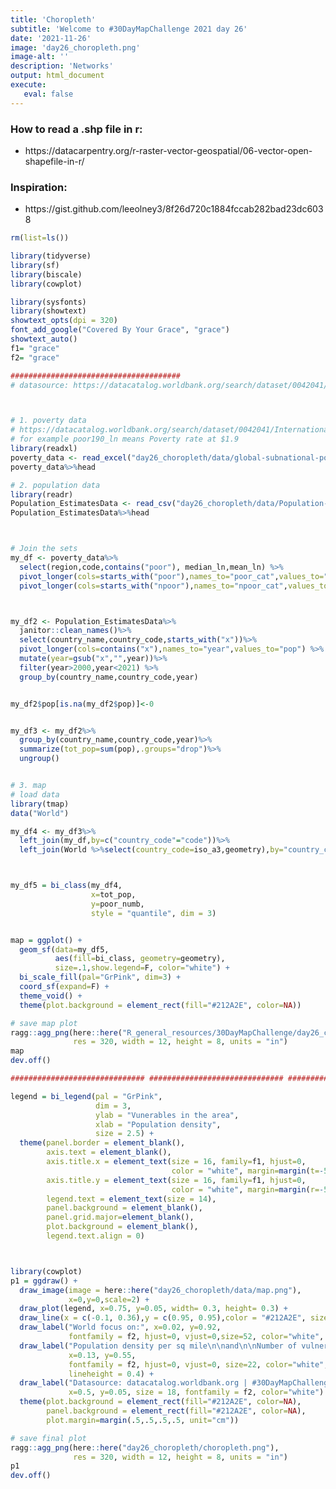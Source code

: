 ```yaml
---
title: 'Choropleth'
subtitle: 'Welcome to #30DayMapChallenge 2021 day 26'
date: '2021-11-26'
image: 'day26_choropleth.png'
image-alt: ''
description: 'Networks'
output: html_document
execute: 
   eval: false
---
```






### How to read a .shp file in r:

- https://datacarpentry.org/r-raster-vector-geospatial/06-vector-open-shapefile-in-r/


### Inspiration:

- https://gist.github.com/leeolney3/8f26d720c1884fccab282bad23dc6038


```r

rm(list=ls())

library(tidyverse)
library(sf)
library(biscale)
library(cowplot)

library(sysfonts)
library(showtext)
showtext_opts(dpi = 320)
font_add_google("Covered By Your Grace", "grace")
showtext_auto()
f1= "grace"
f2= "grace"

######################################
# datasource: https://datacatalog.worldbank.org/search/dataset/0042041/International-Poverty-Line---Subnational-Poverty



# 1. poverty data
# https://datacatalog.worldbank.org/search/dataset/0042041/International-Poverty-Line---Subnational-Poverty
# for example poor190_ln means Poverty rate at $1.9
library(readxl)
poverty_data <- read_excel("day26_choropleth/data/global-subnational-poverty-atlas-gsap-data.xlsx")
poverty_data%>%head

# 2. population data
library(readr)
Population_EstimatesData <- read_csv("day26_choropleth/data/Population-EstimatesData.csv")
Population_EstimatesData%>%head



# Join the sets
my_df <- poverty_data%>%
  select(region,code,contains("poor"), median_ln,mean_ln) %>%
  pivot_longer(cols=starts_with("poor"),names_to="poor_cat",values_to="poor_rate") %>%
  pivot_longer(cols=starts_with("npoor"),names_to="npoor_cat",values_to="poor_numb")



my_df2 <- Population_EstimatesData%>%
  janitor::clean_names()%>%
  select(country_name,country_code,starts_with("x"))%>%
  pivot_longer(cols=contains("x"),names_to="year",values_to="pop") %>%
  mutate(year=gsub("x","",year))%>%
  filter(year>2000,year<2021) %>%
  group_by(country_name,country_code,year)


my_df2$pop[is.na(my_df2$pop)]<-0


my_df3 <- my_df2%>%
  group_by(country_name,country_code,year)%>%
  summarize(tot_pop=sum(pop),.groups="drop")%>%
  ungroup()


# 3. map
# load data
library(tmap)
data("World")

my_df4 <- my_df3%>%
  left_join(my_df,by=c("country_code"="code"))%>%
  left_join(World %>%select(country_code=iso_a3,geometry),by="country_code")



my_df5 = bi_class(my_df4,
                  x=tot_pop,
                  y=poor_numb,
                  style = "quantile", dim = 3)


map = ggplot() +
  geom_sf(data=my_df5,
          aes(fill=bi_class, geometry=geometry),
          size=.1,show.legend=F, color="white") +
  bi_scale_fill(pal="GrPink", dim=3) +
  coord_sf(expand=F) +
  theme_void() +
  theme(plot.background = element_rect(fill="#212A2E", color=NA))

# save map plot
ragg::agg_png(here::here("R_general_resources/30DayMapChallenge/day26_choropleth/map.png"),
              res = 320, width = 12, height = 8, units = "in")
map
dev.off()

############################## ############################## ##############################

legend = bi_legend(pal = "GrPink",
                   dim = 3,
                   ylab = "Vunerables in the area",
                   xlab = "Population density",
                   size = 2.5) +
  theme(panel.border = element_blank(),
        axis.text = element_blank(),
        axis.title.x = element_text(size = 16, family=f1, hjust=0,
                                    color = "white", margin=margin(t=-5)),
        axis.title.y = element_text(size = 16, family=f1, hjust=0,
                                    color = "white", margin=margin(r=-5)),
        legend.text = element_text(size = 14),
        panel.background = element_blank(),
        panel.grid.major=element_blank(),
        plot.background = element_blank(),
        legend.text.align = 0)



library(cowplot)
p1 = ggdraw() +
  draw_image(image = here::here("day26_choropleth/data/map.png"),
             x=0,y=0,scale=2) +
  draw_plot(legend, x=0.75, y=0.05, width= 0.3, height= 0.3) +
  draw_line(x = c(-0.1, 0.36),y = c(0.95, 0.95),color = "#212A2E", size = 30) +
  draw_label("World focus on:", x=0.02, y=0.92,
             fontfamily = f2, hjust=0, vjust=0,size=52, color="white", fontface="bold") +
  draw_label("Population density per sq mile\n\nand\n\nNumber of vulnerable people\n\nin the area",
             x=0.13, y=0.55,
             fontfamily = f2, hjust=0, vjust=0, size=22, color="white",
             lineheight = 0.4) +
  draw_label("Datasource: datacatalog.worldbank.org | #30DayMapChallenge choropleth\nGraphic: Federica Gazzelloni ",
             x=0.5, y=0.05, size = 18, fontfamily = f2, color="white") +
  theme(plot.background = element_rect(fill="#212A2E", color=NA),
        panel.background = element_rect(fill="#212A2E", color=NA),
        plot.margin=margin(.5,.5,.5,.5, unit="cm"))

# save final plot
ragg::agg_png(here::here("day26_choropleth/choropleth.png"),
              res = 320, width = 12, height = 8, units = "in")
p1
dev.off()
```
